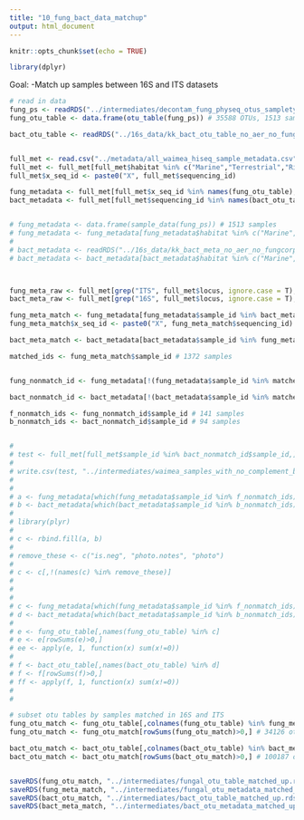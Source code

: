 ```yaml
---
title: "10_fung_bact_data_matchup"
output: html_document
---
```


```r
knitr::opts_chunk$set(echo = TRUE)
```

```r
library(dplyr)
```

Goal:
-Match up samples between 16S and ITS datasets


```r
# read in data 
fung_ps <- readRDS("../intermediates/decontam_fung_physeq_otus_sampletype_cull.rds") 
fung_otu_table <- data.frame(otu_table(fung_ps)) # 35588 OTUs, 1513 samples

bact_otu_table <- readRDS("../16s_data/kk_bact_otu_table_no_aer_no_fungcorp.rds") # 110592 OTUs, 1575 samples


full_met <- read.csv("../metadata/all_waimea_hiseq_sample_metadata.csv") # 3468 samples
full_met <- full_met[full_met$habitat %in% c("Marine","Terrestrial","Riverine"),] # 3206 samples
full_met$x_seq_id <- paste0("X", full_met$sequencing_id)

fung_metadata <- full_met[full_met$x_seq_id %in% names(fung_otu_table),] # 1513 samples
bact_metadata <- full_met[full_met$sequencing_id %in% names(bact_otu_table),] # 1466 samples


# fung_metadata <- data.frame(sample_data(fung_ps)) # 1513 samples
# fung_metadata <- fung_metadata[fung_metadata$habitat %in% c("Marine", "Terrestrial", "Riverine"),] #1513 samples
# 
# bact_metadata <- readRDS("../16s_data/kk_bact_meta_no_aer_no_fungcorp.rds") # 1700 samples
# bact_metadata <- bact_metadata[bact_metadata$habitat %in% c("Marine", "Terrestrial", "Riverine"),] #1530 samples



fung_meta_raw <- full_met[grep("ITS", full_met$locus, ignore.case = T),] # 1586 samples
bact_meta_raw <- full_met[grep("16S", full_met$locus, ignore.case = T),] # 1620 samples

```

```r

fung_meta_match <- fung_metadata[fung_metadata$sample_id %in% bact_metadata$sample_id,]
fung_meta_match$x_seq_id <- paste0("X", fung_meta_match$sequencing_id)

bact_meta_match <- bact_metadata[bact_metadata$sample_id %in% fung_metadata$sample_id,]

matched_ids <- fung_meta_match$sample_id # 1372 samples


fung_nonmatch_id <- fung_metadata[!(fung_metadata$sample_id %in% matched_ids),]

bact_nonmatch_id <- bact_metadata[!(bact_metadata$sample_id %in% matched_ids),]

f_nonmatch_ids <- fung_nonmatch_id$sample_id # 141 samples
b_nonmatch_ids <- bact_nonmatch_id$sample_id # 94 samples


# 
# test <- full_met[full_met$sample_id %in% bact_nonmatch_id$sample_id,]
# 
# write.csv(test, "../intermediates/waimea_samples_with_no_complement_between_fung_bact.csv")
# 
# 
# a <- fung_metadata[which(fung_metadata$sample_id %in% f_nonmatch_ids),]
# b <- bact_metadata[which(bact_metadata$sample_id %in% b_nonmatch_ids),]
# 
# library(plyr)
# 
# c <- rbind.fill(a, b)
# 
# remove_these <- c("is.neg", "photo.notes", "photo")
# 
# c <- c[,!(names(c) %in% remove_these)]
# 
# 
# 
# c <- fung_metadata[which(fung_metadata$sample_id %in% f_nonmatch_ids),]$sequencing_id
# d <- bact_metadata[which(bact_metadata$sample_id %in% b_nonmatch_ids),]$sequencing_id
# 
# e <- fung_otu_table[,names(fung_otu_table) %in% c]
# e <- e[rowSums(e)>0,]
# ee <- apply(e, 1, function(x) sum(x!=0))
# 
# f <- bact_otu_table[,names(bact_otu_table) %in% d]
# f <- f[rowSums(f)>0,]
# ff <- apply(f, 1, function(x) sum(x!=0))
# 
# 

```

```r
# subset otu tables by samples matched in 16S and ITS
fung_otu_match <- fung_otu_table[,colnames(fung_otu_table) %in% fung_meta_match$x_seq_id] # 1372 samples remain
fung_otu_match <- fung_otu_match[rowSums(fung_otu_match)>0,] # 34126 otus remain (1462 removed)

bact_otu_match <- bact_otu_table[,colnames(bact_otu_table) %in% bact_meta_match$sequencing_id] # 1372 samples remain
bact_otu_match <- bact_otu_match[rowSums(bact_otu_match)>0,] # 100187 otus remain (10405 removed)


saveRDS(fung_otu_match, "../intermediates/fungal_otu_table_matched_up.rds")
saveRDS(fung_meta_match, "../intermediates/fungal_otu_metadata_matched_up.rds")
saveRDS(bact_otu_match, "../intermediates/bact_otu_table_matched_up.rds")
saveRDS(bact_meta_match, "../intermediates/bact_otu_metadata_matched_up.rds")
```














